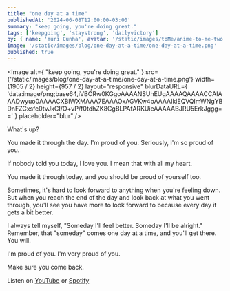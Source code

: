 ```yaml
---
title: "one day at a time"
publishedAt: '2024-06-08T12:00:00-03:00'
summary: "keep going, you're doing great."
tags: ['keepgoing', 'staystrong', 'dailyvictory']
by: { name: 'Yuri Cunha', avatar: '/static/images/toMe/anime-to-me-two.png' }
image: '/static/images/blog/one-day-at-a-time/one-day-at-a-time.png'
published: true
---
```


<Image
  alt={
    "keep going, you're doing great."
  }
  src={'/static/images/blog/one-day-at-a-time/one-day-at-a-time.png'}
  width={1905 / 2}
  height={957 / 2}
  layout="responsive"
  blurDataURL={
    'data:image/png;base64,iVBORw0KGgoAAAANSUhEUgAAAAQAAAACCAIAAADwyuo0AAAACXBIWXMAAA7EAAAOxAGVKw4bAAAAIklEQVQImWNgYBDnFZCxsfc0tvJkCI/O+vP/f0tdhZK8CgBLPAfARKUieAAAAABJRU5ErkJggg=='
  }
  placeholder="blur"
/>

What's up?

You made it through the day. I'm proud of you. Seriously, I'm so proud of you.

If nobody told you today, I love you. I mean that with all my heart.

You made it through today, and you should be proud of yourself too.

Sometimes, it's hard to look forward to anything when you're feeling down. But when you reach the end of the day and look back at what you went through, you'll see you have more to look forward to because every day it gets a bit better.

I always tell myself, "Someday I'll feel better. Someday I'll be alright." Remember, that "someday" comes one day at a time, and you'll get there. You will.

I'm proud of you. I'm very proud of you.

Make sure you come back.

Listen on [YouTube](https://youtu.be/0xGsyapGcas) or [Spotify](https://open.spotify.com/episode/1KP9Fs7dZunNvn8tIk4Vj6?si=WGkXaAjHS46uSvbAegKzlg)